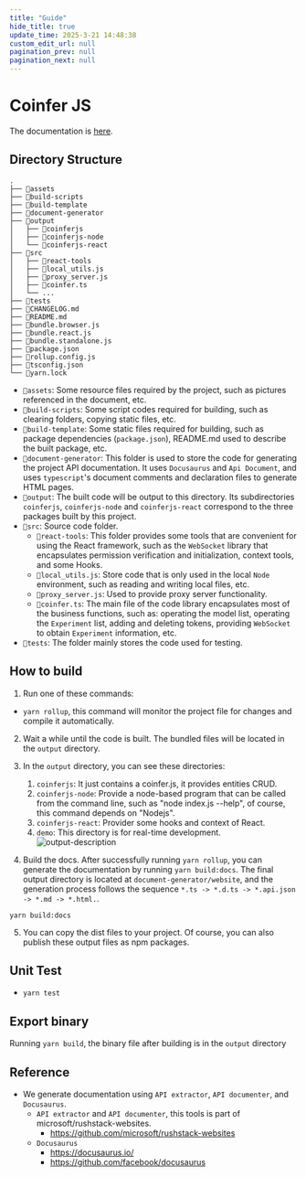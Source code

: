 ```yaml
---
title: "Guide"
hide_title: true
update_time: 2025-3-21 14:48:38
custom_edit_url: null
pagination_prev: null
pagination_next: null
---
```


# Coinfer JS

The documentation is [here](https://coinfer.ai/coinferjs/).

## Directory Structure

```
.
├── 📂assets
├── 📂build-scripts
├── 📂build-template
├── 📂document-generator
├── 📂output
│   ├── 📂coinferjs
│   ├── 📂coinferjs-node
│   └── 📂coinferjs-react
├── 📂src
│   ├── 📂react-tools
│   ├── 📄local_utils.js
│   ├── 📄proxy_server.js
│   ├── 📄coinfer.ts
│   └── ...
├── 📂tests
├── 📄CHANGELOG.md
├── 📄README.md
├── 📄bundle.browser.js
├── 📄bundle.react.js
├── 📄bundle.standalone.js
├── 📄package.json
├── 📄rollup.config.js
├── 📄tsconfig.json
└── 📄yarn.lock
```

- `📂assets`: Some resource files required by the project, such as pictures referenced in the document, etc.
- `📂build-scripts`: Some script codes required for building, such as clearing folders, copying static files, etc.
- `📂build-template`: Some static files required for building, such as package dependencies (`package.json`), README.md used to describe the built package, etc.
- `📂document-generator`: This folder is used to store the code for generating the project API documentation. It uses `Docusaurus` and `Api Document`, and uses `typescript`'s document comments and declaration files to generate HTML pages.
- `📂output`: The built code will be output to this directory. Its subdirectories `coinferjs`, `coinferjs-node` and `coinferjs-react` correspond to the three packages built by this project.
- `📂src`: Source code folder.
   - `📂react-tools`: This folder provides some tools that are convenient for using the React framework, such as the `WebSocket` library that encapsulates permission verification and initialization, context tools, and some Hooks.
   - `📄local_utils.js`: Store code that is only used in the local `Node` environment, such as reading and writing local files, etc.
   - `📄proxy_server.js`: Used to provide proxy server functionality.
   - `📄coinfer.ts`: The main file of the code library encapsulates most of the business functions, such as: operating the model list, operating the `Experiment` list, adding and deleting tokens, providing `WebSocket` to obtain `Experiment` information, etc.
- `📂tests`: The folder mainly stores the code used for testing.

## How to build

1. Run one of these commands:
- `yarn rollup`, this command will monitor the project file for changes and compile it automatically.
2. Wait a while until the code is built. The bundled files will be located in the `output` directory.
3. In the `output` directory, you can see these directories:
   1. `coinferjs`: It just contains a coinfer.js, it provides entities CRUD.
   2. `coinferjs-node`: Provide a node-based program that can be called from the command line, such as "node index.js --help", of course, this command depends on "Nodejs".
   3. `coinferjs-react`: Provider some hooks and context of React.
   4. `demo`: This directory is for real-time development.
![output-description](./assets/images/coinferjs-output.drawio.png)

4. Build the docs. After successfully running `yarn rollup`, you can generate the documentation by running `yarn build:docs`. The final output directory is located at `document-generator/website`, and the generation process follows the sequence `*.ts -> *.d.ts -> *.api.json -> *.md -> *.html.`.

```
yarn build:docs
```

5. You can copy the dist files to your project. Of course, you can also publish these output files as npm packages.

## Unit Test
- `yarn test`

## Export binary
Running `yarn build`, the binary file after building is in the `output` directory

## Reference
- We generate documentation using `API extractor`, `API documenter`, and `Docusaurus`.
   - `API extractor` and `API documenter`, this tools is part of microsoft/rushstack-websites.
      - https://github.com/microsoft/rushstack-websites
   - `Docusaurus`
      - https://docusaurus.io/
      - https://github.com/facebook/docusaurus

